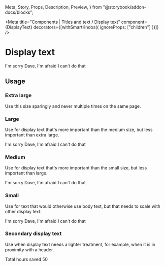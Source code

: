   Meta,
  Story,
  Props,
  Description,
  Preview,
} from "@storybook/addon-docs/blocks";

<Meta
  title="Components | Titles and text / Display text"
  component={DisplayText}
  decorators={[withSmartKnobs({ ignoreProps: ["children"] })]}
/>

# Display text

<Description of={DisplayText} />

<Preview withToolbar>
  <Story name="Example">
    <DisplayText size="extraLarge">
      I'm sorry Dave, I'm afraid I can't do that
    </DisplayText>
  </Story>
</Preview>

<Props of={DisplayText} />

## Usage

### Extra large

Use this size sparingly and never multiple times on the same page.

### Large

Use for display text that's more important than the medium size, but less important than extra large.

<Preview>
  <Story name="Large">
    <DisplayText size="large">
      I'm sorry Dave, I'm afraid I can't do that
    </DisplayText>
  </Story>
</Preview>

### Medium

Use for display text that's more important than the small size, but less important than large.

<Preview>
  <Story name="Medium">
    <DisplayText size="medium">
      I'm sorry Dave, I'm afraid I can't do that
    </DisplayText>
  </Story>
</Preview>

### Small

Use for text that would otherwise use body text, but that needs to scale with other display text.

<Preview>
  <Story name="Small">
    <DisplayText size="small">
      I'm sorry Dave, I'm afraid I can't do that
    </DisplayText>
  </Story>
</Preview>

### Secondary display text

Use when display text needs a lighter treatment, for example, when it is in proximity with
a header.

<Preview>
  <Story name="Secondary">
    <Card>
      <Stack vertical>
        <Heading element="h3" secondary>
          Total hours saved
        </Heading>
        <DisplayText size="extraLarge" secondary>
          50
        </DisplayText>
      </Stack>
    </Card>
  </Story>
</Preview>
